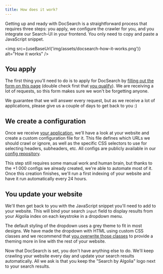 ```yaml
---
title: How does it work?
---
```



Getting up and ready with DocSearch is a straightforward process that requires
three steps: you apply, we configure the crawler for you, and you integrate our
Search-UI in your frontend. You only need to copy and paste a JavaScript
snippet.

<img
  src={useBaseUrl('img/assets/docsearch-how-it-works.png')}
  alt="How it works"
/>

## You apply

The first thing you'll need to do is to apply for DocSearch by [filling out the
form on this page][1] (double check first that [you qualify][3]). We are
receiving a lot of requests, so this form makes sure we won't be forgetting
anyone.

We guarantee that we will answer every request, but as we receive a lot of
applications, please give us a couple of days to get back to you :)

## We create a configuration

Once we receive [your application][1], we'll have a look at your website and
create a custom configuration file for it. This file defines which URLs we
should crawl or ignore, as well as the specific CSS selectors to use for
selecting headers, subheaders, etc. All configs are publicly available in our
[config repository][3].

This step still requires some manual work and human brain, but thanks to the +1
000 configs we already created, we're able to automate most of it. Once this
creation finishes, we'll run a first indexing of your website and have it run
automatically every 24 hours.

## You update your website

We'll then get back to you with the JavaScript snippet you'll need to add to
your website. This will bind your search `input` field to display results from
your Algolia index on each keystroke in a dropdown menu.

The default styling of the dropdown uses a grey theme to fit in most designs. We
have made the dropdown with HTML using custom CSS classes and we recommend that
[you overwrite those classes][4] to provide a theming more in line with the rest
of your website.

Now that DocSearch is set, you don't have anything else to do. We'll keep
crawling your website every day and update your search results automatically.
All we ask is that you keep the "Search by Algolia" logo next to your search
results.

[1]: apply.mdx
[2]: who-can-apply.mdx
[3]: https://github.com/algolia/docsearch-configs/tree/master/configs
[4]: styling.md
